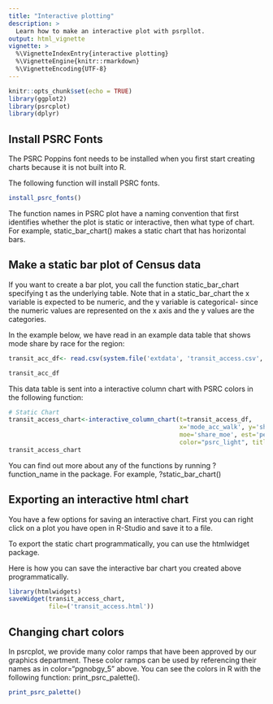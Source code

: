 ```yaml
---
title: "Interactive plotting"
description: >
  Learn how to make an interactive plot with psrpllot.
output: html_vignette
vignette: >
  %\VignetteIndexEntry{interactive plotting}
  %\VignetteEngine{knitr::rmarkdown}
  %\VignetteEncoding{UTF-8}
---
```


```r
knitr::opts_chunk$set(echo = TRUE)
library(ggplot2)
library(psrcplot)
library(dplyr)
```

## Install PSRC Fonts

The PSRC Poppins font needs to be installed when you first start creating charts because it is not built into R.

The following function will install PSRC fonts.

```r
install_psrc_fonts()
```


The function names in PSRC plot have a naming convention that first identifies whether the plot is static or interactive, then what type of chart. For example, static_bar_chart() makes a static chart that has horizontal bars.

## Make a static bar plot of Census data

If you want to create a bar plot, you call the function static_bar_chart specifying t as the underlying table. Note that in a static_bar_chart the x variable is expected to be numeric, and the y variable is categorical- since the numeric values are represented on the x axis and the y values are the categories.

In the example below, we have read in an example data table that shows mode share by race for the region:

```r
transit_acc_df<- read.csv(system.file('extdata', 'transit_access.csv', package='psrcplot')) 

transit_acc_df
```

This data table is sent into a interactive column chart with PSRC colors in the following function:
```r
# Static Chart         
transit_access_chart<-interactive_column_chart(t=transit_access_df, 
                                               x='mode_acc_walk', y='share', fill='year', 
                                               moe='share_moe', est='percent',
                                               color="psrc_light", title='Transit Access Mode')
transit_access_chart
```
You can find out more about any of the functions by running ?function_name in the package. For example, ?static_bar_chart()

## Exporting an interactive html chart


You have a few options for saving an interactive chart. First you can right click on a plot you have open in R-Studio and save it to a file.

To export the static chart programmatically, you can use the htmlwidget package.

Here is how you can save the interactive bar chart you created above programmatically.
```r
library(htmlwidgets)
saveWidget(transit_access_chart, 
           file=('transit_access.html'))

```

## Changing chart colors
In psrcplot, we provide many color ramps that have been approved by our graphics department. These color ramps can be used by referencing their names as in color="pgnobgy_5" above. You can see the colors in R with the following function: print_psrc_palette(). 
```r
print_psrc_palette()
```



